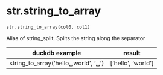 # str.string_to_array { #duckops.str.string_to_array }

`str.string_to_array(col0, col1)`

Alias of string_split. Splits the string along the separator

| duckdb example | result |
| -------------- | ------ |
| string_to_array('hello␣world', '␣') | ['hello', 'world'] |
